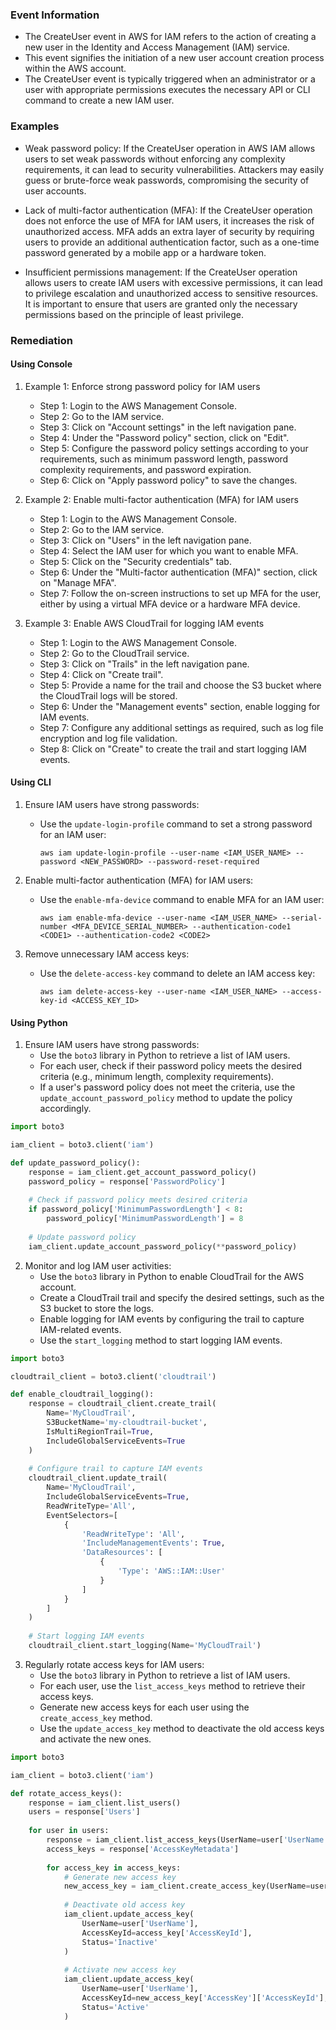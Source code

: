 
### Event Information

- The CreateUser event in AWS for IAM refers to the action of creating a new user in the Identity and Access Management (IAM) service.
- This event signifies the initiation of a new user account creation process within the AWS account.
- The CreateUser event is typically triggered when an administrator or a user with appropriate permissions executes the necessary API or CLI command to create a new IAM user.


### Examples

- Weak password policy: If the CreateUser operation in AWS IAM allows users to set weak passwords without enforcing any complexity requirements, it can lead to security vulnerabilities. Attackers may easily guess or brute-force weak passwords, compromising the security of user accounts.

- Lack of multi-factor authentication (MFA): If the CreateUser operation does not enforce the use of MFA for IAM users, it increases the risk of unauthorized access. MFA adds an extra layer of security by requiring users to provide an additional authentication factor, such as a one-time password generated by a mobile app or a hardware token.

- Insufficient permissions management: If the CreateUser operation allows users to create IAM users with excessive permissions, it can lead to privilege escalation and unauthorized access to sensitive resources. It is important to ensure that users are granted only the necessary permissions based on the principle of least privilege.

### Remediation

#### Using Console

1. Example 1: Enforce strong password policy for IAM users
   - Step 1: Login to the AWS Management Console.
   - Step 2: Go to the IAM service.
   - Step 3: Click on "Account settings" in the left navigation pane.
   - Step 4: Under the "Password policy" section, click on "Edit".
   - Step 5: Configure the password policy settings according to your requirements, such as minimum password length, password complexity requirements, and password expiration.
   - Step 6: Click on "Apply password policy" to save the changes.

2. Example 2: Enable multi-factor authentication (MFA) for IAM users
   - Step 1: Login to the AWS Management Console.
   - Step 2: Go to the IAM service.
   - Step 3: Click on "Users" in the left navigation pane.
   - Step 4: Select the IAM user for which you want to enable MFA.
   - Step 5: Click on the "Security credentials" tab.
   - Step 6: Under the "Multi-factor authentication (MFA)" section, click on "Manage MFA".
   - Step 7: Follow the on-screen instructions to set up MFA for the user, either by using a virtual MFA device or a hardware MFA device.

3. Example 3: Enable AWS CloudTrail for logging IAM events
   - Step 1: Login to the AWS Management Console.
   - Step 2: Go to the CloudTrail service.
   - Step 3: Click on "Trails" in the left navigation pane.
   - Step 4: Click on "Create trail".
   - Step 5: Provide a name for the trail and choose the S3 bucket where the CloudTrail logs will be stored.
   - Step 6: Under the "Management events" section, enable logging for IAM events.
   - Step 7: Configure any additional settings as required, such as log file encryption and log file validation.
   - Step 8: Click on "Create" to create the trail and start logging IAM events.

#### Using CLI

1. Ensure IAM users have strong passwords:
   - Use the `update-login-profile` command to set a strong password for an IAM user:
     ```
     aws iam update-login-profile --user-name <IAM_USER_NAME> --password <NEW_PASSWORD> --password-reset-required
     ```

2. Enable multi-factor authentication (MFA) for IAM users:
   - Use the `enable-mfa-device` command to enable MFA for an IAM user:
     ```
     aws iam enable-mfa-device --user-name <IAM_USER_NAME> --serial-number <MFA_DEVICE_SERIAL_NUMBER> --authentication-code1 <CODE1> --authentication-code2 <CODE2>
     ```

3. Remove unnecessary IAM access keys:
   - Use the `delete-access-key` command to delete an IAM access key:
     ```
     aws iam delete-access-key --user-name <IAM_USER_NAME> --access-key-id <ACCESS_KEY_ID>
     ```

#### Using Python

1. Ensure IAM users have strong passwords:
   - Use the `boto3` library in Python to retrieve a list of IAM users.
   - For each user, check if their password policy meets the desired criteria (e.g., minimum length, complexity requirements).
   - If a user's password policy does not meet the criteria, use the `update_account_password_policy` method to update the policy accordingly.

```python
import boto3

iam_client = boto3.client('iam')

def update_password_policy():
    response = iam_client.get_account_password_policy()
    password_policy = response['PasswordPolicy']
    
    # Check if password policy meets desired criteria
    if password_policy['MinimumPasswordLength'] < 8:
        password_policy['MinimumPasswordLength'] = 8
    
    # Update password policy
    iam_client.update_account_password_policy(**password_policy)
```

2. Monitor and log IAM user activities:
   - Use the `boto3` library in Python to enable CloudTrail for the AWS account.
   - Create a CloudTrail trail and specify the desired settings, such as the S3 bucket to store the logs.
   - Enable logging for IAM events by configuring the trail to capture IAM-related events.
   - Use the `start_logging` method to start logging IAM events.

```python
import boto3

cloudtrail_client = boto3.client('cloudtrail')

def enable_cloudtrail_logging():
    response = cloudtrail_client.create_trail(
        Name='MyCloudTrail',
        S3BucketName='my-cloudtrail-bucket',
        IsMultiRegionTrail=True,
        IncludeGlobalServiceEvents=True
    )
    
    # Configure trail to capture IAM events
    cloudtrail_client.update_trail(
        Name='MyCloudTrail',
        IncludeGlobalServiceEvents=True,
        ReadWriteType='All',
        EventSelectors=[
            {
                'ReadWriteType': 'All',
                'IncludeManagementEvents': True,
                'DataResources': [
                    {
                        'Type': 'AWS::IAM::User'
                    }
                ]
            }
        ]
    )
    
    # Start logging IAM events
    cloudtrail_client.start_logging(Name='MyCloudTrail')
```

3. Regularly rotate access keys for IAM users:
   - Use the `boto3` library in Python to retrieve a list of IAM users.
   - For each user, use the `list_access_keys` method to retrieve their access keys.
   - Generate new access keys for each user using the `create_access_key` method.
   - Use the `update_access_key` method to deactivate the old access keys and activate the new ones.

```python
import boto3

iam_client = boto3.client('iam')

def rotate_access_keys():
    response = iam_client.list_users()
    users = response['Users']
    
    for user in users:
        response = iam_client.list_access_keys(UserName=user['UserName'])
        access_keys = response['AccessKeyMetadata']
        
        for access_key in access_keys:
            # Generate new access key
            new_access_key = iam_client.create_access_key(UserName=user['UserName'])
            
            # Deactivate old access key
            iam_client.update_access_key(
                UserName=user['UserName'],
                AccessKeyId=access_key['AccessKeyId'],
                Status='Inactive'
            )
            
            # Activate new access key
            iam_client.update_access_key(
                UserName=user['UserName'],
                AccessKeyId=new_access_key['AccessKey']['AccessKeyId'],
                Status='Active'
            )
```


